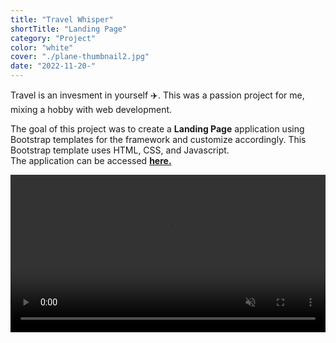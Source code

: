 ```yaml
---
title: "Travel Whisper"
shortTitle: "Landing Page"
category: "Project"
color: "white"
cover: "./plane-thumbnail2.jpg"
date: "2022-11-20-"
---
```


Travel is an invesment in yourself ✈️.  This was a passion project for me, mixing a hobby with web development.<br />

The goal of this project was to create a **Landing Page** application using Bootstrap templates for the framework and customize accordingly.  This Bootstrap template uses HTML, CSS, and Javascript.  
The application can be accessed [**here.**](https://paul-matthew.github.io/Travel-Whisper/)


<video id="todovideo" width="100%" height="auto" controls autoplay="autoplay" muted loop playsinline="playsinline">
  <source src={v} />
</video>